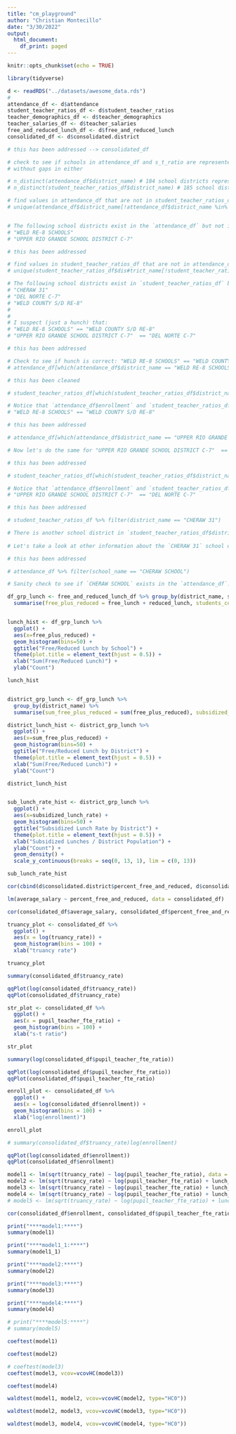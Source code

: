```yaml
---
title: "cm_playground"
author: "Christian Montecillo"
date: "3/30/2022"
output:
  html_document:
    df_print: paged
---
```


```r
knitr::opts_chunk$set(echo = TRUE)
```

```r
library(tidyverse)
```


```r
d <- readRDS("../datasets/awesome_data.rds")
# 
attendance_df <- d$attendance
student_teacher_ratios_df <- d$student_teacher_ratios
teacher_demographics_df <- d$teacher_demographics
teacher_salaries_df <- d$teacher_salaries
free_and_reduced_lunch_df <- d$free_and_reduced_lunch
consolidated_df <- d$consolidated.district
```

```r
# this has been addressed --> consolidated_df

# check to see if schools in attendance_df and s_t_ratio are represented in each
# without gaps in either

# n_distinct(attendance_df$district_name) # 184 school districts represented in attendance_df
# n_distinct(student_teacher_ratios_df$district_name) # 185 school districts represented in student_teacher_ratios_df

# find values in attendance_df that are not in student_teacher_ratios_df
# unique(attendance_df$district_name[!attendance_df$district_name %in% student_teacher_ratios_df$district_name])


# The following school districts exist in the `attendance_df` but not in the `student_teacher_ratios_df`:  
# "WELD RE-8 SCHOOLS"  
# "UPPER RIO GRANDE SCHOOL DISTRICT C-7"  
```

```r
# this has been addressed

# find values in student_teacher_ratios_df that are not in attendance_df
# unique(student_teacher_ratios_df$dis#trict_name[!student_teacher_ratios_df$district_name %in% attendance_df$district_name])

# The following school districts exist in `student_teacher_ratios_df` but not in the `attendance_df`:  
# "CHERAW 31"  
# "DEL NORTE C-7"  
# "WELD COUNTY S/D RE-8"  
# 
# 
# I suspect (just a hunch) that:  
# "WELD RE-8 SCHOOLS" == "WELD COUNTY S/D RE-8"  
# "UPPER RIO GRANDE SCHOOL DISTRICT C-7"  == "DEL NORTE C-7"  

```

```r
# this has been addressed

# Check to see if hunch is correct: "WELD RE-8 SCHOOLS" == "WELD COUNTY S/D RE-8"  
# attendance_df[which(attendance_df$district_name == "WELD RE-8 SCHOOLS"), ]
```

```r
# this has been cleaned

# student_teacher_ratios_df[which(student_teacher_ratios_df$district_name == "WELD COUNTY S/D RE-8"), ]

# Notice that `attendance_df$enrollment` and `student_teacher_ratios_df$pk_12_count` are identical for the six schools listed in each `df`. We can conclude that, indeed:  
# "WELD RE-8 SCHOOLS" == "WELD COUNTY S/D RE-8"  
```
  
```r
# this has been addressed

# attendance_df[which(attendance_df$district_name == "UPPER RIO GRANDE SCHOOL DISTRICT C-7"), ]

# Now let's do the same for "UPPER RIO GRANDE SCHOOL DISTRICT C-7"  == "DEL NORTE C-7"  
```

```r
# this has been addressed

# student_teacher_ratios_df[which(student_teacher_ratios_df$district_name == "DEL NORTE C-7"), ]

# Notice that `attendance_df$enrollment` and `student_teacher_ratios_df$pk_12_count` are identical for the two schools listed in each `df`. We can conclude that, indeed:  
# "UPPER RIO GRANDE SCHOOL DISTRICT C-7"  == "DEL NORTE C-7"  
```

```r
# this has been addressed

# student_teacher_ratios_df %>% filter(district_name == "CHERAW 31")

# There is another school district in `student_teacher_ratios_df$district_name` that isn't in `attendance_df$district_name`: "CHERAW 31"  
  
# Let's take a look at other information about the `CHERAW 31` school district:  
```


```r
# this has been addressed

# attendance_df %>% filter(school_name == "CHERAW SCHOOL")

# Sanity check to see if `CHERAW SCHOOL` exists in the `attendance_df`:  
```

```r
df_grp_lunch <- free_and_reduced_lunch_df %>% group_by(district_name, school_name)  %>%
  summarise(free_plus_reduced = free_lunch + reduced_lunch, students_count = pk_12_count)


lunch_hist <- df_grp_lunch %>% 
  ggplot() + 
  aes(x=free_plus_reduced) +
  geom_histogram(bins=50) +
  ggtitle("Free/Reduced Lunch by School") +
  theme(plot.title = element_text(hjust = 0.5)) +
  xlab("Sum(Free/Reduced Lunch)") +
  ylab("Count")

lunch_hist


district_grp_lunch <- df_grp_lunch %>%
  group_by(district_name) %>%
  summarise(sum_free_plus_reduced = sum(free_plus_reduced), subsidized_lunch_rate = sum(free_plus_reduced) / sum(students_count))

district_lunch_hist <- district_grp_lunch %>% 
  ggplot() + 
  aes(x=sum_free_plus_reduced) +
  geom_histogram(bins=50) +
  ggtitle("Free/Reduced Lunch by District") +
  theme(plot.title = element_text(hjust = 0.5)) +
  xlab("Sum(Free/Reduced Lunch)") +
  ylab("Count")

district_lunch_hist


sub_lunch_rate_hist <- district_grp_lunch %>% 
  ggplot() + 
  aes(x=subsidized_lunch_rate) +
  geom_histogram(bins=50) +
  ggtitle("Subsidized Lunch Rate by District") +
  theme(plot.title = element_text(hjust = 0.5)) +
  xlab("Subsidized Lunches / District Population") +
  ylab("Count") +
  geom_density() +
  scale_y_continuous(breaks = seq(0, 13, 1), lim = c(0, 13))

sub_lunch_rate_hist
```

```r
cor(cbind(d$consolidated.district$percent_free_and_reduced, d$consolidated.district$average_salary, d$consolidated.district$free_and_reduced_count, d$consolidated.district$teacher_fte))
```

```r
lm(average_salary ~ percent_free_and_reduced, data = consolidated_df)
```

```r
cor(consolidated_df$average_salary, consolidated_df$percent_free_and_reduced)

```

```r
truancy_plot <- consolidated_df %>%
  ggplot() + 
  aes(x = log(truancy_rate)) + 
  geom_histogram(bins = 100) + 
  xlab("truancy rate")

truancy_plot

summary(consolidated_df$truancy_rate)

qqPlot(log(consolidated_df$truancy_rate))
qqPlot(consolidated_df$truancy_rate)
```
```r
str_plot <- consolidated_df %>%
  ggplot() + 
  aes(x = pupil_teacher_fte_ratio) + 
  geom_histogram(bins = 100) + 
  xlab("s-t ratio")

str_plot

summary(log(consolidated_df$pupil_teacher_fte_ratio))

qqPlot(log(consolidated_df$pupil_teacher_fte_ratio))
qqPlot(consolidated_df$pupil_teacher_fte_ratio)
```

```r
enroll_plot <- consolidated_df %>%
  ggplot() + 
  aes(x = log(consolidated_df$enrollment)) + 
  geom_histogram(bins = 100) + 
  xlab("log(enrollment)")

enroll_plot

# summary(consolidated_df$truancy_rate)log(enrollment)

qqPlot(log(consolidated_df$enrollment))
qqPlot(consolidated_df$enrollment)
```



```r
model1 <- lm(sqrt(truancy_rate) ~ log(pupil_teacher_fte_ratio), data = consolidated_df)
model2 <- lm(sqrt(truancy_rate) ~ log(pupil_teacher_fte_ratio) + lunch_subsidy_eligibility, data = consolidated_df)
model3 <- lm(sqrt(truancy_rate) ~ log(pupil_teacher_fte_ratio) + lunch_subsidy_eligibility + log(enrollment), data = consolidated_df)
model4 <- lm(sqrt(truancy_rate) ~ log(pupil_teacher_fte_ratio) + lunch_subsidy_eligibility + log(enrollment) + free_and_reduced_count, data = consolidated_df)
# model5 <- lm(sqrt(truancy_rate) ~ log(pupil_teacher_fte_ratio) + lunch_subsidy_eligibility + log(enrollment) + enrollment:teacher_fte, data = consolidated_df)
```

```r
cor(consolidated_df$enrollment, consolidated_df$pupil_teacher_fte_ratio)
```


```r
print("****model1:****")
summary(model1)

print("****model1_1:****")
summary(model1_1)

print("****model2:****")
summary(model2)

print("****model3:****")
summary(model3)

print("****model4:****")
summary(model4)

# print("****model5:****")
# summary(model5)
```

```r
coeftest(model1)
```


```r
coeftest(model2)
```

```r
# coeftest(model3)
coeftest(model3, vcov=vcovHC(model3))
```

```r
coeftest(model4)
```


```r
waldtest(model1, model2, vcov=vcovHC(model2, type="HC0"))
```

```r
waldtest(model2, model3, vcov=vcovHC(model3, type="HC0"))
```


```r
waldtest(model3, model4, vcov=vcovHC(model4, type="HC0"))
```




